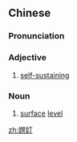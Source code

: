 ==Chinese==
{{zh-forms}}

===Pronunciation===
{{zh-pron
|m=míngdíng,mǐngdíng
|cat=a,n
}}

===Adjective===
{{zh-adj}}

# [[self-sustaining]]

===Noun===
{{zh-noun}}

# [[surface]] [[level]]

[[zh:嫇奵]]